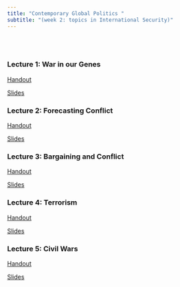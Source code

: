 ```yaml
---
title: "Contemporary Global Politics "
subtitle: "(week 2: topics in International Security)"
---
```


<br>
<br>

### Lecture 1: War in our Genes

[Handout](BrownInDublin/War_in_our_Genes_handout.html)

[Slides](BrownInDublin/War_in_our_Genes_slides.html)

### Lecture 2: Forecasting Conflict

[Handout](BrownInDublin/ForecastingConflict_handout.html)

[Slides](BrownInDublin/ForecastingConflict_slides.html)


### Lecture 3: Bargaining and Conflict

[Handout](BrownInDublin/bargainingAndConflict_handout.html)

[Slides](BrownInDublin/bargainingAndConflict_slides.html)


### Lecture 4: Terrorism

[Handout](BrownInDublin/terrorism_handout.html)

[Slides](BrownInDublin/terrorism_slides.html)

### Lecture 5: Civil Wars

[Handout](BrownInDublin/civilWars_handout.html)

[Slides](BrownInDublin/civilWars_slides.html)
